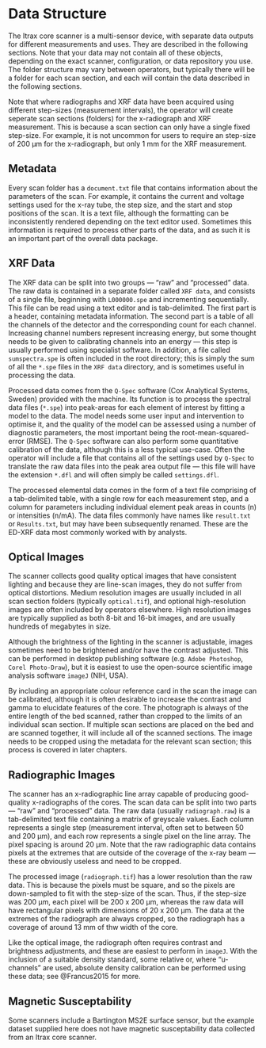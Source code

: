 # Data Structure {#intro}

The Itrax core scanner is a multi-sensor device, with separate data outputs for different measurements and uses. They are described in the following sections. Note that your data may not contain all of these objects, depending on the exact scanner, configuration, or data repository you use. The folder structure may vary between operators, but typically there will be a folder for each scan section, and each will contain the data described in the following sections. 

Note that where radiographs and XRF data have been acquired using different step-sizes (measurement intervals), the operator will create seperate scan sections (folders) for the x-radiograph and XRF measurement. This is because a scan section can only have a single fixed step-size. For example, it is not uncommon for users to require an step-size of 200 μm for the x-radiograph, but only 1 mm for the XRF measurement. 

## Metadata

Every scan folder has a `document.txt` file that contains information about the parameters of the scan. For example, it contains the current and voltage settings used for the x-ray tube, the step size, and the start and stop positions of the scan. It is a text file, although the formatting can be inconsistently rendered depending on the text editor used. Sometimes this information is required to process other parts of the data, and as such it is an important part of the overall data package. 

## XRF Data

The XRF data can be split into two groups --- "raw" and "processed" data. The raw data is contained in a separate folder called `XRF data`, and consists of a single file, beginning with `L000000.spe` and incrementing sequentially. This file can be read using a text editor and is tab-delimited. The first part is a header, containing metadata information. The second part is a table of all the channels of the detector and the corresponding count for each channel. Increasing channel numbers represent increasing energy, but some thought needs to be given to calibrating channels into an energy --- this step is usually performed using specialist software. In addition, a file called `sumspectra.spe` is often included in the root directory; this is simply the sum of all the `*.spe` files in the `XRF data` directory, and is sometimes useful in processing the data. 

Processed data comes from the `Q-Spec` software (Cox Analytical Systems, Sweden) provided with the machine. Its function is to process the spectral data files (`*.spe`) into peak-areas for each element of interest by fitting a model to the data. The model needs some user input and intervention to optimise it, and the quality of the model can be assessed using a number of diagnostic parameters, the most important being the root-mean-squared-error (RMSE). The `Q-Spec` software can also perform some quantitative calibration of the data, although this is a less typical use-case. Often the operator will include a file that contains all of the settings used by `Q-Spec` to translate the raw data files into the peak area output file --- this file will have the extension `*.dfl` and will often simply be called `settings.dfl`. 

The processed elemental data comes in the form of a text file comprising of a tab-delimited table, with a single row for each measurement step, and a column for parameters including individual element peak areas in counts (n) or intensities (n/mA). The data files commonly have names like `result.txt` or `Results.txt`, but may have been subsequently renamed. These are the ED-XRF data most commonly worked with by analysts. 

## Optical Images

The scanner collects good quality optical images that have consistent lighting and because they are line-scan images, they do not suffer from optical distortions. Medium resolution images are usually included in all scan section folders (typically `optical.tif`), and optional high-resolution images are often included by operators elsewhere. High resolution images are typically supplied as both 8-bit and 16-bit images, and are usually hundreds of megabytes in size.

Although the brightness of the lighting in the scanner is adjustable, images sometimes need to be brightened and/or have the contrast adjusted. This can be performed in desktop publishing software (e.g. `Adobe Photoshop`, `Corel Photo-Draw`), but it is easiest to use the open-source scientific image analysis software `imageJ` (NIH, USA). 

By including an appropriate colour reference card in the scan the image can be calibrated, although it is often desirable to increase the contrast and gamma to elucidate features of the core. The photograph is always of the entire length of the bed scanned, rather than cropped to the limits of an individual scan section. If multiple scan sections are placed on the bed and are scanned together, it will include all of the scanned sections. The image needs to be cropped using the metadata for the relevant scan section; this process is covered in later chapters.

## Radiographic Images

The scanner has an x-radiographic line array capable of producing good-quality x-radiographs of the cores. The scan data can be split into two parts --- "raw" and "processed" data. The raw data (usually `radiograph.raw`) is a tab-delimited text file containing a matrix of greyscale values. Each column represents a single step (measurement interval, often set to between 50 and 200 μm), and each row represents a single pixel on the line array. The pixel spacing is around 20 μm. Note that the raw radiographic data contains pixels at the extremes that are outside of the coverage of the x-ray beam --- these are obviously useless and need to be cropped. 

The processed image (`radiograph.tif`) has a lower resolution than the raw data. This is because the pixels must be square, and so the pixels are down-sampled to fit with the step-size of the scan. Thus, if the step-size was 200 μm, each pixel will be 200 x 200 μm, whereas the raw data will have rectangular pixels with dimensions of 20 x 200 μm. The data at the extremes of the radiograph are always cropped, so the radiograph has a coverage of around 13 mm of thw width of the core. 

Like the optical image, the radiograph often requires contrast and brightness adjustments, and these are easiest to perform in `imageJ`. With the inclusion of a suitable density standard, some relative or, where "u-channels" are used, absolute density calibration can be performed using these data; see @Francus2015 for more. 

## Magnetic Susceptability 

Some scanners include a Bartington MS2E surface sensor, but the example dataset supplied here does not have magnetic susceptability data collected from an Itrax core scanner. 
